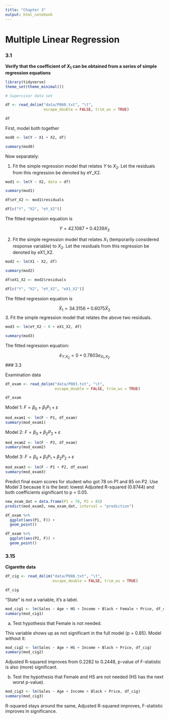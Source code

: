 ```yaml
---
title: "Chapter 3"
output: html_notebook
---
```


# Multiple Linear Regression

### 3.1 

**Verify that the coefficient of $X_1$ can be obtained from a series of simple regression equations**

```r
library(tidyverse)
theme_set(theme_minimal())
```

```r
# Supervisor data set

df <- read_delim("data/P060.txt", "\t", 
                 escape_double = FALSE, trim_ws = TRUE)

df
```
First, model both together

```r
mod0 <- lm(Y ~ X1 + X2, df)

summary(mod0)
```

Now separately:

1. Fit the simple regression model that relates $Y$ to $X_2$. Let the residuals from this regression be denoted by eY_X2. 

```r
mod1 <- lm(Y ~ X2, data = df)

summary(mod1)
```
```r
df$eY_X2 <- mod1$residuals

df[c("Y", "X2", "eY_X2")]
```
The fitted regression equation is

$$Y = 42.1087 + 0.4239X_2$$

2. Fit the simple regression model that relates $X_1$ (temporarily considered response variable) to $X_2$. Let the residuals from this regression be denoted by eX1_X2.

```r
mod2 <- lm(X1 ~ X2, df)

summary(mod2)
```
```r
df$eX1_X2 <- mod2$residuals

df[c("Y", "X2", "eY_X2", "eX1_X2")]
```
The fitted regression equation is

$$\hat{X}_1 = 34.3156 + 0.6075\hat{X}_2$$
3. Fit the simple regression model that relates the above two residuals.

```r
mod3 <- lm(eY_X2 ~ 0 + eX1_X2, df)

summary(mod3)
```
The fitted regression equation:

$$\hat{e}_{Y.X_2} = 0 + 0.7803e_{X_1.X_2}$$
### 3.3

Examination data

```r
df_exam <- read_delim("data/P083.txt", "\t", 
                      escape_double = FALSE, trim_ws = TRUE)

df_exam
```

Model 1: $F = \beta_0 + \beta_1P_1 + \varepsilon$

```r
mod_exam1 <- lm(F ~ P1, df_exam)
summary(mod_exam1)
```

Model 2: $F = \beta_0 + \beta_2P_2 + \varepsilon$

```r
mod_exam2 <- lm(F ~ P2, df_exam)
summary(mod_exam2)
```

Model 3: $F = \beta_0 + \beta_1P_1 + \beta_2P_2 + \varepsilon$

```r
mod_exam3 <- lm(F ~ P1 + P2, df_exam)
summary(mod_exam3)
```

Predict final exam scores for student who got 78 on P1 and 85 on P2. Use Model 3 because it is the best: lowest Adjusted R-squared (0.8744) and both coefficients significant to p = 0.05. 

```r
new_exam_dat = data.frame(P1 = 78, P2 = 85)
predict(mod_exam3, new_exam_dat, interval = "prediction")
```
```r
df_exam %>% 
  ggplot(aes(P1, F)) + 
  geom_point()
```
```r
df_exam %>% 
  ggplot(aes(P2, F)) + 
  geom_point()
```

### 3.15
**Cigarette data**

```r
df_cig <- read_delim("data/P088.txt", "\t", 
                     escape_double = FALSE, trim_ws = TRUE)

df_cig
```
"State" is not a variable, it's a label. 

```r
mod_cig1 <- lm(Sales ~ Age + HS + Income + Black + Female + Price, df_cig)
summary(mod_cig1)
```

a) Test hypothesis that Female is not needed. 

This variable shows up as not significant in the full model (p = 0.85). Model without it: 

```r
mod_cig2 <- lm(Sales ~ Age + HS + Income + Black + Price, df_cig)
summary(mod_cig2)
```

Adjusted R-squared improves from 0.2282 to 0.2448, p-value of F-statistic is also (more) significant. 

b) Test the hypothesis that Female and HS are not needed (HS has the next worst p-value). 

```r
mod_cig3 <- lm(Sales ~ Age + Income + Black + Price, df_cig)
summary(mod_cig3)
```

R-squared stays around the same, Adjusted R-squared improves, F-statistic improves in significance. 